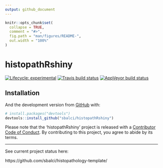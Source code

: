 ```yaml
---
output: github_document
---
```


<!-- README.md is generated from README.Rmd. Please edit that file -->

```r
knitr::opts_chunk$set(
  collapse = TRUE,
  comment = "#>",
  fig.path = "man/figures/README-",
  out.width = "100%"
)
```

# histopathRshiny

<!-- badges: start -->
[![Lifecycle: experimental](https://img.shields.io/badge/lifecycle-experimental-orange.svg)](https://www.tidyverse.org/lifecycle/#experimental)
[![Travis build status](https://travis-ci.com/sbalci/histopathRshiny.svg?branch=master)](https://travis-ci.com/sbalci/histopathRshiny)
[![AppVeyor build status](https://ci.appveyor.com/api/projects/status/github/sbalci/histopathRshiny?branch=master&svg=true)](https://ci.appveyor.com/project/sbalci/histopathRshiny)
<!-- badges: end -->

<!-- The goal of histopathRshiny is to ... -->

## Installation

<!-- You can install the released version of histopathRshiny from [CRAN](https://CRAN.R-project.org) with: -->

<!-- ``` r -->
<!-- install.packages("histopathRshiny") -->
<!-- ``` -->

And the development version from [GitHub](https://github.com/) with:

``` r
# install.packages("devtools")
devtools::install_github("sbalci/histopathRshiny")
```
<!-- ## Example -->

<!-- This is a basic example which shows you how to solve a common problem: -->

<!-- ```{r example} -->
<!-- library(histopathRshiny) -->
<!-- ## basic example code -->
<!-- ``` -->

<!-- What is special about using `README.Rmd` instead of just `README.md`? You can include R chunks like so: -->

<!-- ```{r cars} -->
<!-- summary(cars) -->
<!-- ``` -->

<!-- You'll still need to render `README.Rmd` regularly, to keep `README.md` up-to-date. -->

<!-- You can also embed plots, for example: -->

<!-- ```{r pressure, echo = FALSE} -->
<!-- plot(pressure) -->
<!-- ``` -->

<!-- In that case, don't forget to commit and push the resulting figure files, so they display on GitHub! -->


Please note that the 'histopathRshiny' project is released with a
[Contributor Code of Conduct](CODE_OF_CONDUCT.md).
By contributing to this project, you agree to abide by its terms.


---

See current project status here:


https://github.com/sbalci/histopathology-template/





